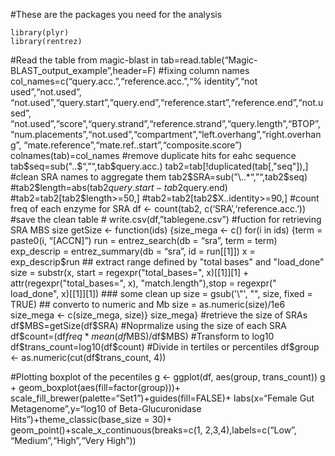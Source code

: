 #These are the packages you need for the analysis
```
library(plyr)
library(rentrez)
```
#Read the table from magic-blast in
tab=read.table("Magic-BLAST_output_example",header=F)
#fixing column names
col_names=c("query.acc.","reference.acc.","% identity","not used","not.used",
            "not.used","query.start","query.end","reference.start","reference.end","not.used",
            "not.used","score","query.strand","reference.strand","query.length","BTOP",
            "num.placements","not.used","compartment","left.overhang","right.overhang",
            "mate.reference","mate.ref..start","composite.score")
colnames(tab)=col_names
#remove duplicate hits for eahc sequence
tab$seq=sub("..$","",tab$query.acc.)
tab2=tab[!duplicated(tab[,"seq"]),]
#clean SRA names to aggregate them
tab2$SRA=sub("\\..*","",tab2$seq)
#tab2$length=abs(tab2$query.start-tab2$query.end)
#tab2=tab2[tab2$length>=50,]
#tab2=tab2[tab2$X..identity>=90,]
#count freq of each enzyme for SRA
df <- count(tab2, c('SRA','reference.acc.'))
#save the clean table
# write.csv(df,"tablegene.csv")
#fuction for retrieving SRA MBS size
getSize <- function(ids) {size_mega <- c()
  for(i in ids) {term =  paste0(i, "[ACCN]")
    run = entrez_search(db = "sra", term = term)
    exp_descrip = entrez_summary(db = "sra", id = run[[1]])
    x = exp_descrip$run
    ## extract range defined by "total bases" and "load_done"
    size = substr(x, start = regexpr("total_bases=", x)[[1]][1] + attr(regexpr("total_bases=", x), "match.length"),stop = regexpr(" load_done", x)[[1]][1])
    ### some clean up
    size = gsub('\"', "", size, fixed = TRUE)
    ## converto to numeric and Mb
    size = as.numeric(size)/1e6
    size_mega <- c(size_mega, size)}
size_mega}
#retrieve the size of SRAs
df$MBS=getSize(df$SRA)
#Noprmalize using the size of each SRA
df$count=(df$freq*mean(df$MBS)/df$MBS)
#Transform to log10
df$trans_count=log10(df$count)
#Divide in tertiles or percentiles
df$group <- as.numeric(cut(df$trans_count, 4))



#Plotting boxplot of the pecentiles
g <- ggplot(df, aes(group, trans_count))
g + geom_boxplot(aes(fill=factor(group)))+ scale_fill_brewer(palette="Set1")+guides(fill=FALSE)+
   labs(x="Female Gut Metagenome",y="log10 of Beta-Glucuronidase Hits")+theme_classic(base_size = 30)+
   geom_point()+scale_x_continuous(breaks=c(1, 2,3,4),labels=c("Low", "Medium","High","Very High"))
